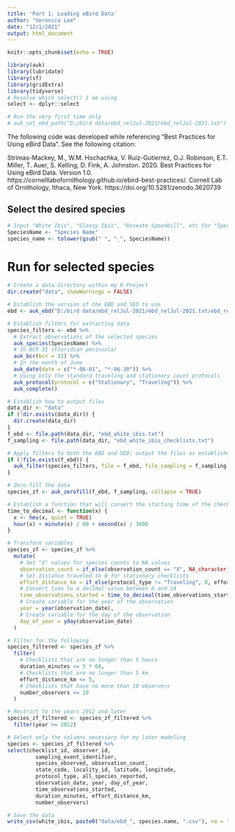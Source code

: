 ---
title: 'Part 1: Loading eBird Data'
author: "Veronica Lee"
date: "12/1/2021"
output: html_document
---

```{r setup, include=FALSE}
knitr::opts_chunk$set(echo = TRUE)

library(auk)
library(lubridate)
library(sf)
library(gridExtra)
library(tidyverse)
# Resolve which select() I am using
select <- dplyr::select

# Run the very first time only
# auk_set_ebd_path("D:/bird data/ebd_relJul-2021/ebd_relJul-2021.txt")
```

The following code was developed while referencing "Best Practices for Using eBird Data". See the following citation:

Strimas-Mackey, M., W.M. Hochachka, V. Ruiz-Gutierrez, O.J. Robinson, E.T. Miller, T. Auer, S. Kelling, D. Fink, A. Johnston. 2020. Best Practices for Using eBird Data. Version 1.0. https://cornelllabofornithology.github.io/ebird-best-practices/. Cornell Lab of Ornithology, Ithaca, New York. https://doi.org/10.5281/zenodo.3620739

## Select the desired species

```{r}
# Input "White Ibis", "Glossy Ibis", "Roseate Spoonbill", etc for "Species Name"
SpeciesName <- "Species Name"
species_name <- tolower(gsub(" ", "_", SpeciesName))
```

# Run for selected species

```{r}
# Create a data directory within my R Project
dir.create("data", showWarnings = FALSE)

# Establish the version of the EBD and SED to use
ebd <- auk_ebd("D:/bird data/ebd_relJul-2021/ebd_relJul-2021.txt/ebd_relJul-2021.txt", file_sampling = "D:/bird data/ebd_sampling_relJul-2021/ebd_sampling_relJul-2021.txt/ebd_sampling_relJul-2021.txt")

# Establish filters for extracting data
species_filters <- ebd %>%
  # Extract observations of the selected species
  auk_species(SpeciesName) %>%
  # In BCR 31 (Floridian peninsula)
  auk_bcr(bcr = 31) %>%
  # In the month of June
  auk_date(date = c("*-06-01", "*-06-30")) %>%
  # Using only the standard traveling and stationary count protocols
  auk_protocol(protocol = c("Stationary", "Traveling")) %>%
  auk_complete()
```

```{r}
# Establish how to output files
data_dir <- "data"
if (!dir.exists(data_dir)) {
  dir.create(data_dir)
}
f_ebd <- file.path(data_dir, "ebd_white_ibis.txt")
f_sampling <- file.path(data_dir, "ebd_white_ibis_checklists.txt")

# Apply filters to both the EBD and SED; output the files as established above
if (!file.exists(f_ebd)) {
  auk_filter(species_filters, file = f_ebd, file_sampling = f_sampling)
}

# Zero-fill the data
species_zf <- auk_zerofill(f_ebd, f_sampling, collapse = TRUE)
```

```{r}
# Establish a function that will convert the starting time of the checklist to hours since midnight.
time_to_decimal <- function(x) {
  x <- hms(x, quiet = TRUE)
  hour(x) + minute(x) / 60 + second(x) / 3600
}

# Transform variables
species_zf <- species_zf %>%
  mutate(
    # Set "X" values for species counts to NA values
    observation_count = if_else(observation_count == "X", NA_character_, observation_count),
    # Set distance traveled to 0 for stationary checklists
    effort_distance_km = if_else(protocol_type != "Traveling", 0, effort_distance_km),
    # Convert time to a decimal value between 0 and 24
    time_observations_started = time_to_decimal(time_observations_started),
    # Create variable for the year of the observation
    year = year(observation_date),
    # Create variable for the day of the observation
    day_of_year = yday(observation_date)
  )

# Filter for the following
species_filtered <- species_zf %>%
  filter(
    # Checklists that are no longer than 5 hours
    duration_minutes <= 5 * 60,
    # Checklists that are no longer than 5 km
    effort_distance_km <= 5,
    # Checklists that have no more than 10 observers
    number_observers <= 10
  )

# Restrict to the years 2012 and later
species_zf_filtered <- species_zf_filtered %>%
  filter(year >= 2012)

# Select only the columns necessary for my later modeling
species <- species_zf_filtered %>%
select(checklist_id, observer_id,
         sampling_event_identifier,
         species_observed, observation_count, 
         state_code, locality_id, latitude, longitude,
         protocol_type, all_species_reported,
         observation_date, year, day_of_year,
         time_observations_started, 
         duration_minutes, effort_distance_km,
         number_observers)
```

```{r}
# Save the data
write_csv(white_ibis, paste0("data/ebd_", species.name, ".csv"), na = "")
```
